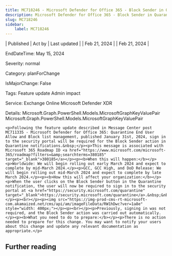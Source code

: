 ```yaml
---
title: MC718246 - Microsoft Defender for Office 365 - Block Sender in Quarantine notification will require signing in to security portal
description: Microsoft Defender for Office 365 - Block Sender in Quarantine notification will require signing in to security portal
slug: MC718246
sidebar:
    label: MC718246
---
```



| Published | Act by | Last updated |
| Feb 21, 2024 |  | Feb 21, 2024 |

EndDateTime: May 15, 2024

Severity: normal

Category: planForChange

IsMajorChange: False

Tags: Feature update Admin impact

Service: Exchange Online Microsoft Defender XDR

Details: Microsoft.Graph.PowerShell.Models.MicrosoftGraphKeyValuePair Microsoft.Graph.PowerShell.Models.MicrosoftGraphKeyValuePair

```
<p>Following the feature update described in Message Center post MC711335 - Microsoft Defender for Office 365: Quarantine End User Allow and Block list management, published January 31st, 2024, sign in to the security portal will be required for the Block Sender action in Quarantine notifications.&nbsp;</p><p>This message is associated with Microsoft 365 Roadmap ID <a href="https://www.microsoft.com/microsoft-365/roadmap?filters=&amp;searchterms=380185" target="_blank">380185</a></p><p><b>When this will happen:</b></p><p>Worldwide: We will begin rolling out early March 2024 and expect to complete by mid-March 2024.</p><p>GCC, GCC High, and DoD Release: We will begin rolling out mid-March 2024 and expect to complete by late March 2024.</p><p><b>How this will affect your organization:</b></p><p>When the user clicks on the Block Sender button in the Quarantine notification, the user will now be required to sign in to the security portal at <a href="https://security.microsoft.com/quarantine" target="_blank">https://security.microsoft.com/quarantine</a>.&nbsp;&nbsp;</p><p><br></p><p><img src="https://img-prod-cms-rt-microsoft-com.akamaized.net/cms/api/am/imageFileData/RW1hDwc?ver=1a8e" style="width: 400px;"></p><p><br></p><p>Previously, signing in was not required, and the Block Sender action was carried out automatically.</p><p><b>What you need to do to prepare:</b></p><p>There is no action needed to prepare for this change. You may want to notify your users about this change and update any relevant documentation as appropriate.</p>
```

## Further reading
